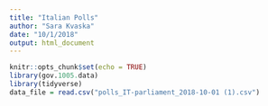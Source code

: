 ```yaml
---
title: "Italian Polls"
author: "Sara Kvaska"
date: "10/1/2018"
output: html_document
---
```


```r
knitr::opts_chunk$set(echo = TRUE)
library(gov.1005.data)
library(tidyverse)
data_file = read.csv("polls_IT-parliament_2018-10-01 (1).csv")
```

